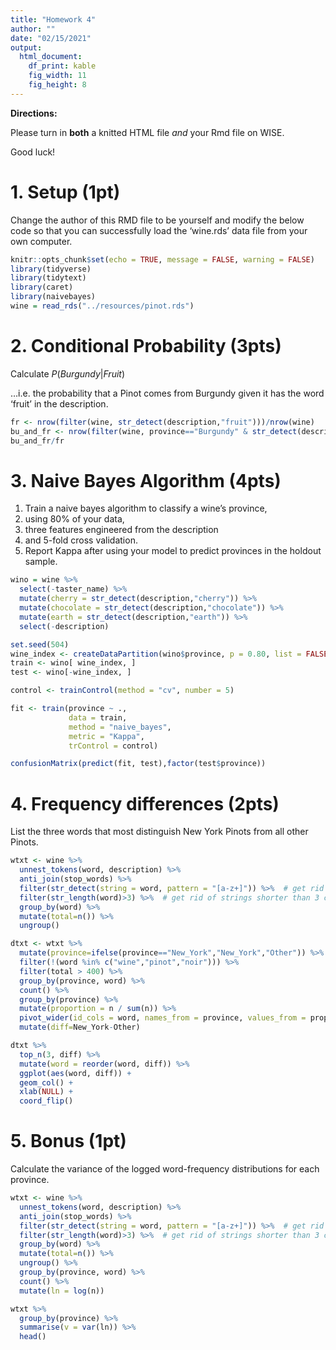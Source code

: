 ```yaml
---
title: "Homework 4"
author: ""
date: "02/15/2021"
output: 
  html_document:
    df_print: kable
    fig_width: 11
    fig_height: 8
---
```


**Directions:**

Please turn in **both** a knitted HTML file *and* your Rmd file on WISE.

Good luck!

# 1. Setup (1pt)

Change the author of this RMD file to be yourself and modify the below code so that you can successfully load the 'wine.rds' data file from your own computer.

```r
knitr::opts_chunk$set(echo = TRUE, message = FALSE, warning = FALSE)
library(tidyverse)
library(tidytext)
library(caret)
library(naivebayes)
wine = read_rds("../resources/pinot.rds")
```

# 2. Conditional Probability (3pts)

Calculate $P(Burgundy | Fruit)$

...i.e. the probability that a Pinot comes from Burgundy given it has the word 'fruit' in the description.

```r
fr <- nrow(filter(wine, str_detect(description,"fruit")))/nrow(wine)
bu_and_fr <- nrow(filter(wine, province=="Burgundy" & str_detect(description,"fruit")))/nrow(wine)
bu_and_fr/fr
```

# 3. Naive Bayes Algorithm (4pts)

1. Train a naive bayes algorithm to classify a wine's province,
2. using 80% of your data,
3. three features engineered from the description
4. and 5-fold cross validation.
5. Report Kappa after using your model to predict provinces in the holdout sample.

```r

wino = wine %>% 
  select(-taster_name) %>% 
  mutate(cherry = str_detect(description,"cherry")) %>% 
  mutate(chocolate = str_detect(description,"chocolate")) %>%
  mutate(earth = str_detect(description,"earth")) %>%
  select(-description)

set.seed(504)
wine_index <- createDataPartition(wino$province, p = 0.80, list = FALSE)
train <- wino[ wine_index, ]
test <- wino[-wine_index, ]

control <- trainControl(method = "cv", number = 5)

fit <- train(province ~ .,
             data = train, 
             method = "naive_bayes",
             metric = "Kappa",
             trControl = control)

confusionMatrix(predict(fit, test),factor(test$province))
```


# 4. Frequency differences (2pts)

List the three words that most distinguish New York Pinots from all other Pinots.

```r
wtxt <- wine %>% 
  unnest_tokens(word, description) %>% 
  anti_join(stop_words) %>% 
  filter(str_detect(string = word, pattern = "[a-z+]")) %>%  # get rid weird non alphas
  filter(str_length(word)>3) %>%  # get rid of strings shorter than 3 characters
  group_by(word) %>% 
  mutate(total=n()) %>% 
  ungroup()

dtxt <- wtxt %>% 
  mutate(province=ifelse(province=="New_York","New_York","Other")) %>% 
  filter(!(word %in% c("wine","pinot","noir"))) %>% 
  filter(total > 400) %>% 
  group_by(province, word) %>%
  count() %>% 
  group_by(province) %>% 
  mutate(proportion = n / sum(n)) %>% 
  pivot_wider(id_cols = word, names_from = province, values_from = proportion) %>% 
  mutate(diff=New_York-Other) 

dtxt %>%
  top_n(3, diff) %>%
  mutate(word = reorder(word, diff)) %>%
  ggplot(aes(word, diff)) +
  geom_col() +
  xlab(NULL) +
  coord_flip()
```

# 5. Bonus (1pt)

Calculate the variance of the logged word-frequency distributions for each province.

```r

wtxt <- wine %>% 
  unnest_tokens(word, description) %>% 
  anti_join(stop_words) %>% 
  filter(str_detect(string = word, pattern = "[a-z+]")) %>%  # get rid weird non alphas
  filter(str_length(word)>3) %>%  # get rid of strings shorter than 3 characters
  group_by(word) %>% 
  mutate(total=n()) %>% 
  ungroup() %>% 
  group_by(province, word) %>%
  count() %>% 
  mutate(ln = log(n)) 

wtxt %>% 
  group_by(province) %>% 
  summarise(v = var(ln)) %>% 
  head()


```

